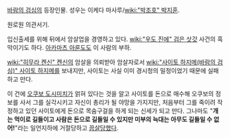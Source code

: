 [[바람의 검심]]의 등장인물. 성우는 이케다 마사루/[[wiki:"박조호" 박지훈]].

원로원 의관서기.

입신출세를 위해 뒤에서 암살업을 경영하고 있다. [[wiki:"우도 진에" 검은 삿갓]] 사건의 흑막이기도 하다. [[아카마츠 아룬도]]도 이 사람의 부하.

[[wiki:"히무라 켄신" 켄신]]의 암살을 의뢰받아 암살자로서 [[wiki:"사이토 하지메(바람의 검심)" 사이토 하지메]]를 보내지만, 사이토는 사실 이미 경시청의 밀정이었기 때문에 실패하고 만다.

이 건에 [[오쿠보 도시미치]]가 얽혀 있다는 것을 알고 사이토를 돈으로 매수해 오쿠보의 정보를 사서 그를 실각시키고 자신이 총리가 될 야망을 가지지만, 처음부터 그를 죽이려 작정하고 있던 사이토에게 돈으로 목숨구걸을 하게 되는 신세가 되고 만다. 그나마도 "'''개는 먹이로 길들이고 사람은 돈으로 길들일 수 있지만 미부의 늑대는 아무도 길들일 수 없어!'''"라는 일언지하에 거절당하고 [[끔살]]당했다.
